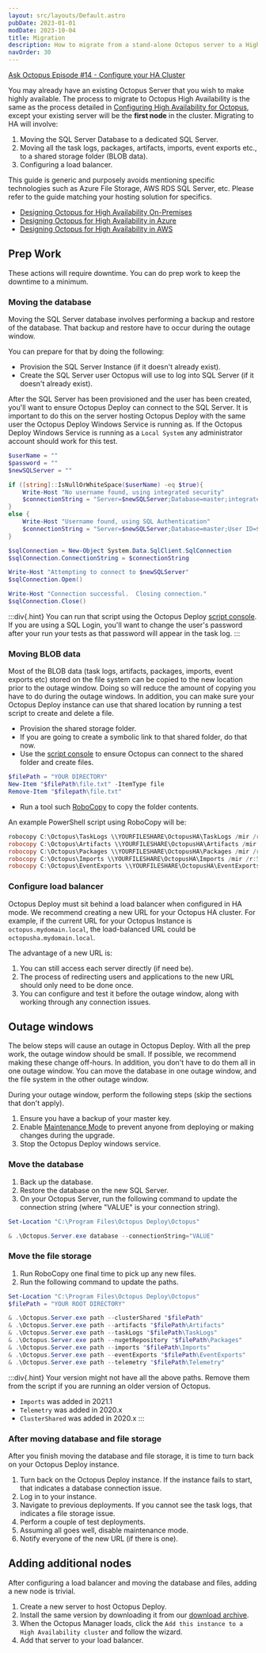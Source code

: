```yaml
---
layout: src/layouts/Default.astro
pubDate: 2023-01-01
modDate: 2023-10-04
title: Migration
description: How to migrate from a stand-alone Octopus server to a High Availability (HA) setup.
navOrder: 30
---
```


[Ask Octopus Episode #14 - Configure your HA Cluster](https://www.youtube.com/watch?v=1tXVA5pyuqQ)

You may already have an existing Octopus Server that you wish to make highly available. The process to migrate to Octopus High Availability is the same as the process detailed in [Configuring High Availability for Octopus](/docs/administration/high-availability/configure), except your existing server will be the **first node** in the cluster.  Migrating to HA will involve:

1. Moving the SQL Server Database to a dedicated SQL Server.
1. Moving all the task logs, packages, artifacts, imports, event exports etc., to a shared storage folder (BLOB data).
1. Configuring a load balancer.

This guide is generic and purposely avoids mentioning specific technologies such as Azure File Storage, AWS RDS SQL Server, etc.  Please refer to the guide matching your hosting solution for specifics.

- [Designing Octopus for High Availability On-Premises](/docs/administration/high-availability/design/octopus-for-high-availability-on-premises)
- [Designing Octopus for High Availability in Azure](/docs/administration/high-availability/design/octopus-for-high-availability-on-azure)
- [Designing Octopus for High Availability in AWS](/docs/administration/high-availability/design/octopus-for-high-availability-on-aws)

## Prep Work

These actions will require downtime.  You can do prep work to keep the downtime to a minimum.

### Moving the database

Moving the SQL Server database involves performing a backup and restore of the database.  That backup and restore have to occur during the outage window.  

You can prepare for that by doing the following:

- Provision the SQL Server Instance (if it doesn't already exist).
- Create the SQL Server user Octopus will use to log into SQL Server (if it doesn't already exist).

After the SQL Server has been provisioned and the user has been created, you'll want to ensure Octopus Deploy can connect to the SQL Server.  It is important to do this on the server hosting Octopus Deploy with the same user the Octopus Deploy Windows Service is running as.  If the Octopus Deploy Windows Service is running as a `Local System` any administrator account should work for this test.

```powershell
$userName = ""
$password = ""
$newSQLServer = ""

if ([string]::IsNullOrWhiteSpace($userName) -eq $true){
    Write-Host "No username found, using integrated security"
    $connectionString = "Server=$newSQLServer;Database=master;integrated security=true;"
}
else {
    Write-Host "Username found, using SQL Authentication"
    $connectionString = "Server=$newSQLServer;Database=master;User ID=$userName;Password=$password;"
}

$sqlConnection = New-Object System.Data.SqlClient.SqlConnection
$sqlConnection.ConnectionString = $connectionString

Write-Host "Attempting to connect to $newSQLServer"
$sqlConnection.Open()

Write-Host "Connection successful.  Closing connection."
$sqlConnection.Close()
```

:::div{.hint}
You can run that script using the Octopus Deploy [script console](/docs/administration/managing-infrastructure/script-console).  If you are using a SQL Login, you'll want to change the user's password after your run your tests as that password will appear in the task log.
:::

### Moving BLOB data

Most of the BLOB data (task logs, artifacts, packages, imports, event exports etc) stored on the file system can be copied to the new location prior to the outage window.  Doing so will reduce the amount of copying you have to do during the outage windows.  In addition, you can make sure your Octopus Deploy instance can use that shared location by running a test script to create and delete a file.  

- Provision the shared storage folder.
- If you are going to create a symbolic link to that shared folder, do that now.
- Use the [script console](/docs/administration/managing-infrastructure/script-console) to ensure Octopus can connect to the shared folder and create files.

```powershell
$filePath = "YOUR DIRECTORY"
New-Item "$filePath\file.txt" -ItemType file
Remove-Item "$filepath\file.txt"
```

- Run a tool such [RoboCopy](https://docs.microsoft.com/en-us/windows-server/administration/windows-commands/robocopy) to copy the folder contents.  

An example PowerShell script using RoboCopy will be:

```powershell
robocopy C:\Octopus\TaskLogs \\YOURFILESHARE\OctopusHA\TaskLogs /mir /r:5
robocopy C:\Octopus\Artifacts \\YOURFILESHARE\OctopusHA\Artifacts /mir /r:5
robocopy C:\Octopus\Packages \\YOURFILESHARE\OctopusHA\Packages /mir /r:5
robocopy C:\Octopus\Imports \\YOURFILESHARE\OctopusHA\Imports /mir /r:5
robocopy C:\Octopus\EventExports \\YOURFILESHARE\OctopusHA\EventExports /mir /r:5
```

### Configure load balancer

Octopus Deploy must sit behind a load balancer when configured in HA mode.  We recommend creating a new URL for your Octopus HA cluster.  For example, if the current URL for your Octopus Instance is `octopus.mydomain.local`, the load-balanced URL could be `octopusha.mydomain.local`.  

The advantage of a new URL is:
1. You can still access each server directly (if need be).
1. The process of redirecting users and applications to the new URL should only need to be done once.
1. You can configure and test it before the outage window, along with working through any connection issues.

<LoadBalancerEndpointInfo />

## Outage windows

The below steps will cause an outage in Octopus Deploy.  With all the prep work, the outage window should be small.  If possible, we recommend making these change off-hours.  In addition, you don't have to do them all in one outage window.  You can move the database in one outage window, and the file system in the other outage window.  

During your outage window, perform the following steps (skip the sections that don't apply).

1. Ensure you have a backup of your master key.
1. Enable [Maintenance Mode](/docs/administration/managing-infrastructure/maintenance-mode) to prevent anyone from deploying or making changes during the upgrade.
1. Stop the Octopus Deploy windows service.

### Move the database

1. Back up the database.
1. Restore the database on the new SQL Server.
1. On your Octopus Server, run the following command to update the connection string (where "VALUE" is your connection string).

```powershell
Set-Location "C:\Program Files\Octopus Deploy\Octopus"

& .\Octopus.Server.exe database --connectionString="VALUE"
```

### Move the file storage

1. Run RoboCopy one final time to pick up any new files.
1. Run the following command to update the paths.

```powershell
Set-Location "C:\Program Files\Octopus Deploy\Octopus"
$filePath = "YOUR ROOT DIRECTORY"

& .\Octopus.Server.exe path --clusterShared "$filePath"
& .\Octopus.Server.exe path --artifacts "$filePath\Artifacts"
& .\Octopus.Server.exe path --taskLogs "$filePath\TaskLogs"
& .\Octopus.Server.exe path --nugetRepository "$filePath\Packages"
& .\Octopus.Server.exe path --imports "$filePath\Imports"
& .\Octopus.Server.exe path --eventExports "$filePath\EventExports"
& .\Octopus.Server.exe path --telemetry "$filePath\Telemetry"
```

:::div{.hint}
Your version might not have all the above paths.  Remove them from the script if you are running an older version of Octopus.

- `Imports` was added in 2021.1
- `Telemetry` was added in 2020.x
- `ClusterShared` was added in 2020.x
:::

### After moving database and file storage

After you finish moving the database and file storage, it is time to turn back on your Octopus Deploy instance.

1. Turn back on the Octopus Deploy instance.  If the instance fails to start, that indicates a database connection issue.
1. Log in to your instance.
1. Navigate to previous deployments.  If you cannot see the task logs, that indicates a file storage issue.
1. Perform a couple of test deployments.
1. Assuming all goes well, disable maintenance mode.
1. Notify everyone of the new URL (if there is one).

## Adding additional nodes

After configuring a load balancer and moving the database and files, adding a new node is trivial.  

1. Create a new server to host Octopus Deploy.
1. Install the same version by downloading it from our [download archive](https://octopus.com/downloads/previous).
1. When the Octopus Manager loads, click the `Add this instance to a High Availability cluster` and follow the wizard.
1. Add that server to your load balancer.